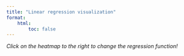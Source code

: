 ```yaml
---
title: "Linear regression visualization"
format:
    html:
        toc: false
---
```


*Click on the heatmap to the right to change the regression function!*

:::: {.columns}
::: {.column width="62.5%"}
```{=html}
<div id="observablehq-funclabel-aab86fae"></div>
<div id="observablehq-scatter-aab86fae"></div>
```
:::
::: {.column width="37.5%"}
```{=html}
<div id="observablehq-losslabel-aab86fae"></div>
<div id="observablehq-viewof-coords-aab86fae"></div>
```
:::
::::

:::: {.columns}
::: {.column width="62.5%"}
```{=html}
<div id="observablehq-viewof-lr-aab86fae"></div>
```
:::
::: {.column width="37.5%"}
```{=html}
<div id="observablehq-viewof-steps-aab86fae"></div>
```
:::
::::

```{=html}
<div id="observablehq-histogram-aab86fae"></div>
<div id="observablehq-mainPlot-aab86fae" style="display:none"></div>

<link rel="stylesheet" href="https://cdn.jsdelivr.net/npm/@observablehq/inspector@5/dist/inspector.css">
<script type="module">
import {Runtime, Inspector} from "https://cdn.jsdelivr.net/npm/@observablehq/runtime@5/dist/runtime.js";
import define from "https://api.observablehq.com/d/2b011d9905d3ae41@1126.js?v=4";
new Runtime().module(define, name => {
  if (name === "funclabel") return new Inspector(document.querySelector("#observablehq-funclabel-aab86fae"));
  if (name === "scatter") return new Inspector(document.querySelector("#observablehq-scatter-aab86fae"));
  if (name === "losslabel") return new Inspector(document.querySelector("#observablehq-losslabel-aab86fae"));
  if (name === "viewof coords") return new Inspector(document.querySelector("#observablehq-viewof-coords-aab86fae"));
  if (name === "histogram") return new Inspector(document.querySelector("#observablehq-histogram-aab86fae"));
  if (name === "viewof lr") return new Inspector(document.querySelector("#observablehq-viewof-lr-aab86fae"));
  if (name === "viewof steps") return new Inspector(document.querySelector("#observablehq-viewof-steps-aab86fae"));
  if (name === "mainPlot") return new Inspector(document.querySelector("#observablehq-mainPlot-aab86fae"));
  return ["mlplot","losses","linedata","residuals","gdsteps","plotdata","optlinedata","pf"].includes(name);
});
</script>
```